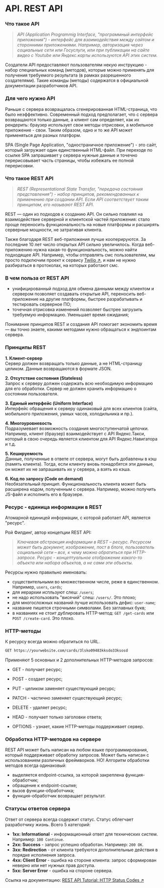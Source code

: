 # API. REST API

### Что такое API

> _API (Application Programmig Interface, "программный интерфейс приложения") - интерфейс для взаимодействия между сайтом и сторонними приложениями. Например, авторизация через социальные сети или Госуслуги, или при публикации на сайте видео с Youtube или Яндекс.карты используются API этих систем._

Создатели API предоставляют пользователям некую инструкцию - набор специальных команд (методов), которые можно применять для получения требуемого результата (в рамках разрешенного создателями). Такие команды (методы) содержатся в официальной документации разработчиков API.

### Для чего нужно API

Раньше с сервера возвращалась сгенерированная HTML-страница, что было неэффективно. Современный подход предполагает, что с сервера возвращаются только данные, а клиент сам определяет, как их рендерить: браузер использует свои методы отрисовки, а мобильное приложение - свои. Таким образом, одно и то же API может применяться для разных платформ.

SPA (Single Page Application, "одностраничное приложение") - это сайт, который загружает один единственный HTML-файл. При переходе по ссылке SPA запрашивает у сервера нужные данные и точечно перерисовывает часть страницы, чтобы избежать ее полной перерисовки.

### Что такое REST API

> _REST (Representational State Transfer, "передача состояния представления") - набор принципов, рекомендованных к применению при создании API. Если API соответствует таким принципам, его называют REST API._

REST — один из подходов к созданию API. Он сильно повлиял на взаимодействие серверной и клиентской частей приложения: стало проще переносить функциональность на новые платформы и расширять серверные мощности, не затрагивая клиента.

Также благодаря REST веб-приложения лучше кооперируются. За последние 10 лет число открытых API сильно увеличилось. Когда веб-приложению нужна какая-то функциональность, можно найти подходящее API. Например, чтобы отправлять смс пользователям, мы просто подключим проект к сервису [Twilio ↗](https://www.twilio.com/), и нам не нужно разбираться в протоколах, на которых работают смс.

### В чем польза от REST API

- унифицированный подход для обмена данными между клиентом и сервером позволяет создавать открытые API, переносить веб-приложение на другие платформы, быстрее разрабатывать и тестировать серверное ПО;
- точечная отрисовка изменений позволяет быстрее загрузить требуемую информацию. Уменьшает время ожидания;

Понимание принципов REST и создания API помогает экономить время — вы точно знаете, какими методами нужно обращаться к эндпоинтам сервера.

### Принципы REST

**1. Клиент-сервер**  
 Сервер должен возвращать только данные, а не HTML-страницу целиком. Данные возвращаются в формате JSON.

**2. Отсутствие состояния (Stateless)**  
 Запрос к серверу должен содержать всю необходимую информацию для его обработки. Сервер не должен хранить информацию о состоянии пользователя.

**3. Единый интерфейс (Uniform Interface)**  
Интерфейс обращения к серверу одинаковый для всех клиентов (сайта, мобильного приложения, умных часов, холодильника и пр.).

**4. Многоуровневость**  
 Подразумевает возможность создания многоступенчатой цепочки. Например, клиент (браузер) взаимодействует с API Яндекс.Такси, который в свою очередь является клиентом для API Яндекс.Навигатора и т.д.

**5. Кешируемость**  
 Данные, полученные в ответе от сервера, могут быть добавлены в кэш (память клиента). Тогда, если клиенту вновь понадобятся эти данные, он может их не запрашивать их у сервера, а взять из кэша.

**6. Код по запросу (Code on demand)**  
 Необязательный принцип. Функциональность клиента может быть расширена кодом, полученным с сервера. Например, можно получить JS-файл и исполнить его в браузере.

### Ресурс - единица информации в REST

Атомарной единицей информации, с которой работает API, является "ресурс".

Рой Филдинг, автор концепции REST API:

> _Ключевая абстракция информации в REST – ресурс. Ресурсом может быть документ, изображение, пост в блоге, пользователь социальной сети – все, к чему можно обратиться при HTTP-запросе. Ресурс - концептуальное отображение какого-то объекта или набора объектов, а не сами эти объекты._

Ресурсы нужно правильно именовать:

- существительными во множественном числе, реже в единственном. Например, `users`, `cards`;
- для иерархии испльзуют слеш: `/users`;
- не надо использовать "висячий" слеш: `/users/`. Это плохо;
- для многосложных названий лучше использовать дефис: `user-name`;
- название пишется строчными символами. Без заглавных букв;
- в названиях не стоит дублировать HTTP-метод: `GET /get-cards` или `POST /create-card`. Это плохо.

### HTTP-методы

К ресурсу всегда можно обратиться по URL.

```bash
GET https://yourwebsite.com/cards/3lsko09483kksdo33ksosd
```

Применяют 5 основных и 2 дополнительных HTTP-методов запросов:

- GET - получает ресурс;
- POST - создает ресурс;
- PUT - целиком заменяет существующий ресурс;
- PATCH - частично заменяет существующий ресурс;
- DELETE - удаляет ресурс;

- HEAD - получает только заголовки ответа;
- OPTIONS - узнает, какие HTTP-методы поддерживает сервер.

### Обработка HTTP-методов на сервере

REST API может быть написан на любом языке программирования, который поддерживает обработку запросов. Может быть написан с использованием различных фреймворков. НО! Алгоритм обработки методов всегда одинаковый:

- выделяется endpoint-ссылка, за которой закреплена функция-обработчик;
- обращение к endpoint-ссылке;
- вызов функции-обработчика;
- функция-обработчик возвращает результат.

### Статусы ответов сервера

Ответ от сервера всегда содержит статус. Статус облегчает разработчику жизнь.
Всего 5 категорий:

- **1хх: Informational** - информационный ответ для технических систем. Например: `100 Continue`.
- **2хх: Success** - запрос успешно обработан. Например: `200 OK`.
- **3xx: Redirection** - от клиента требуются дополнительные действия в порядке исполнения запроса.
- **4xx: Client Error** - ошибка на стороне клиента: запрос сформирован неверно или нет нужных прав доступа.
- **5xx: Server Error** - ошибка на стороне сервера.

Ссылка на документацию: [REST API Tutorial: HTTP Status Codes ↗](https://restfulapi.net/http-status-codes/)
